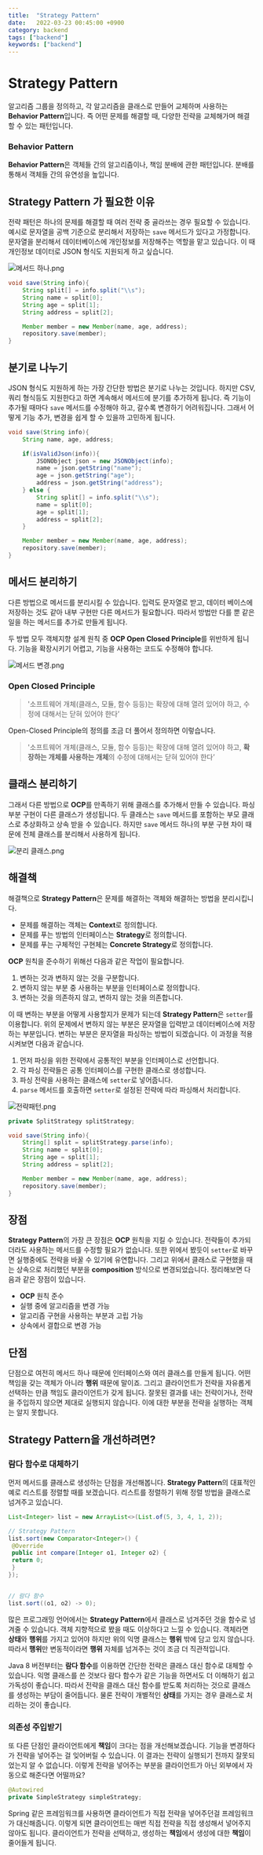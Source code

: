 ```yaml
---
title:  "Strategy Pattern"
date:   2022-03-23 00:45:00 +0900
category: backend
tags: ["backend"]
keywords: ["backend"]
---
```


# Strategy Pattern
알고리즘 그룹을 정의하고, 각 알고리즘을 클래스로 만들어 교체하며 사용하는 **Behavior Pattern**입니다.
즉 어떤 문제를 해결할 때, 다양한 전략을 교체해가며 해결할 수 있는 패턴입니다.

### Behavior Pattern
**Behavior Pattern**은 객체들 간의 알고리즘이나, 책임 분배에 관한 패턴입니다.
분배를 통해서 객체들 간의 유연성을 높입니다.

## Strategy Pattern 가 필요한 이유
전략 패턴은 하나의 문제를 해결할 때 여러 전략 중 골라쓰는 경우 필요할 수 있습니다.
예시로 문자열을 공백 기준으로 분리해서 저장하는 `save` 메서드가 있다고 가정합니다.
문자열을 분리해서 데이터베이스에 개인정보를 저장해주는 역할을 맡고 있습니다.
이 때 개인정보 데이터로 JSON 형식도 지원되게 하고 싶습니다.

![메서드 하나.png](/image/strategy/one.png)

```java
void save(String info){
	String split[] = info.split("\\s");
	String name = split[0];
	String age = split[1];
	String address = split[2];

	Member member = new Member(name, age, address);
	repository.save(member);
}
```

## 분기로 나누기
JSON 형식도 지원하게 하는 가장 간단한 방법은 분기로 나누는 것입니다.
하지만 CSV, 쿼리 형식등도 지원한다고 하면 계속해서 메서드에 분기를 추가하게 됩니다.
즉 기능이 추가될 때마다 `save` 메서드를 수정해야 하고, 갈수록 변경하기 어려워집니다.
그래서 어떻게 기능 추가, 변경을 쉽게 할 수 있을까 고민하게 됩니다.
```java
void save(String info){
	String name, age, address;

	if(isValidJson(info)){
		JSONObject json = new JSONObject(info);
		name = json.getString("name");
		age = json.getString("age");
		address = json.getString("address");
	} else {
		String split[] = info.split("\\s");
		name = split[0];
		age = split[1];
		address = split[2];
	}

	Member member = new Member(name, age, address);
	repository.save(member);
}
```

## 메서드 분리하기
다른 방법으로 메서드를 분리시킬 수 있습니다.
입력도 문자열로 받고, 데이터 베이스에 저장하는 것도 같아 내부 구현만 다른 메서드가 필요합니다.
따라서 방법만 다를 뿐 같은 일을 하는 메서드를 추가로 만들게 됩니다.

두 방법 모두 객체지향 설계 원칙 중 **OCP Open Closed Principle**를 위반하게 됩니다.
기능을 확장시키기 어렵고, 기능을 사용하는 코드도 수정해야 합니다.

![메서드 변경.png](/image/strategy/method.png)

### Open Closed Principle
> '소프트웨어 개체(클래스, 모듈, 함수 등등)는 확장에 대해 열려 있어야 하고,
> 수정에 대해서는 닫혀 있어야 한다’

Open-Closed Principle의 정의를 조금 더 풀어서 정의하면 이렇습니다.

> '소프트웨어 개체(클래스, 모듈, 함수 등등)는 확장에 대해 열려 있어야 하고,
**확장하는 개체를 사용하는 개체**의 수정에 대해서는 닫혀 있어야 한다’

## 클래스 분리하기
그래서 다른 방법으로 **OCP**를 만족하기 위해 클래스를 추가해서 만들 수 있습니다.
파싱 부분 구현이 다른 클래스가 생성됩니다.
두 클래스는 `save` 메서드를 포함하는 부모 클래스로 추상화하고 상속 받을 수 있습니다.
하지만 `save` 메서드 하나의 부분 구현 차이 때문에 전체 클래스를 분리해서 사용하게 됩니다.

![분리 클래스.png](/image/strategy/class.png)

## 해결책
해결책으로 **Strategy Pattern**은 문제를 해결하는 객체와 해결하는 방법을 분리시킵니다.
- 문제를 해결하는 객체는 **Context**로 정의합니다.
- 문제를 푸는 방법의 인터페이스는 **Strategy**로 정의합니다.
- 문제를 푸는 구체적인 구현체는 **Concrete Strategy**로 정의합니다.

**OCP** 원칙을 준수하기 위해선 다음과 같은 작업이 필요합니다.
1. 변하는 것과 변하지 않는 것을 구분합니다.
2. 변하지 않는 부분 중 사용하는 부분을 인터페이스로 정의합니다.
3. 변하는 것을 의존하지 않고, 변하지 않는 것을 의존합니다.

이 때 변하는 부분을 어떻게 사용할지가 문제가 되는데 **Strategy Pattern**은 `setter`를 이용합니다.
위의 문제에서 변하지 않는 부분은 문자열을 입력받고 데이터베이스에 저장하는 부분입니다.
변하는 부분은 문자열을 파싱하는 방법이 되겠습니다.
이 과정을 적용시켜보면 다음과 같습니다.



1. 먼저 파싱을 위한 전략에서 공통적인 부분을 인터페이스로 선언합니다.
2. 각 파싱 전략들은 공통 인터페이스를 구현한 클래스로 생성합니다.
3. 파싱 전략을 사용하는 클래스에 `setter`로 넣어줍니다.
4. `parse` 메서드를 호출하면 `setter`로 설정된 전략에 따라 파싱해서 처리합니다.

![전략패턴.png](/image/strategy/pattern.png)
```java
private SplitStrategy splitStrategy;

void save(String info){
    String[] split = splitStrategy.parse(info);
    String name = split[0];
    String age = split[1];
    String address = split[2];

    Member member = new Member(name, age, address);
    repository.save(member);
}
```

## 장점
**Strategy Pattern**의 가장 큰 장점은 **OCP** 원칙을 지킬 수 있습니다.
전략들이 추가되더라도 사용하는 메서드를 수정할 필요가 없습니다.
또한 위에서 봤듯이 `setter`로 바꾸면 실행중에도 전략을 바꿀 수 있기에 유연합니다.
그리고 위에서 클래스로 구현했을 때는 상속으로 처리했던 부분을 **composition** 방식으로 변경되었습니다. 정리해보면 다음과 같은 장점이 있습니다.
- **OCP** 원칙 준수
- 실행 중에 알고리즘을 변경 가능
- 알고리즘 구현을 사용하는 부분과 고립 가능
- 상속에서 결합으로 변경 가능

## 단점
단점으로 여전히 메서드 하나 때문에 인터페이스와 여러 클래스를 만들게 됩니다.
어떤 책임을 갖는 객체가 아니라 **행위** 때문에 말이죠.
그리고 클라이언트가 전략을 자유롭게 선택하는 만큼 책임도 클라이언트가 갖게 됩니다.
잘못된 결과를 내는 전략이거나, 전략을 주입하지 않으면 제대로 실행되지 않습니다.
이에 대한 부분을 전략을 실행하는 객체는 알지 못합니다.

## Strategy Pattern을 개선하려면?

### 람다 함수로 대체하기
먼저 메서드를 클래스로 생성하는 단점을 개선해봅니다.
**Strategy Pattern**의 대표적인 예로 리스트를 정렬할 때를 보겠습니다.
리스트를 정렬하기 위해 정렬 방법을 클래스로 넘겨주고 있습니다.
```java
List<Integer> list = new ArrayList<>(List.of(5, 3, 4, 1, 2));

// Strategy Pattern
list.sort(new Comparator<Integer>() {
 @Override
 public int compare(Integer o1, Integer o2) {
 return 0;
 }
});


// 람다 함수
list.sort((o1, o2) -> 0);

```

많은 프로그래밍 언어에서는 **Strategy Pattern**에서 클래스로 넘겨주던 것을 함수로 넘겨줄 수 있습니다.
객체 지향적으로 봤을 때도 이상하다고 느낄 수 있습니다.
객체라면 **상태**와 **행위**를 가지고 있어야 하지만 위의 익명 클래스는 **행위** 밖에 담고 있지 않습니다.
따라서 **행위**만 변동적이라면 **행위** 자체를 넘겨주는 것이 조금 더 직관적입니다.

Java 8 버전부터는 **람다 함수**를 이용하면 간단한 전략은 클래스 대신 함수로 대체할 수 있습니다.
익명 클래스를 쓴 것보다 람다 함수가 같은 기능을 하면서도 더 이해하기 쉽고 가독성이 좋습니다.
따라서 전략을 클래스 대신 함수를 받도록 처리하는 것으로 클래스를 생성하는 부담이 줄어듭니다.
물론 전략이 개별적인 **상태**를 가지는 경우 클래스로 처리하는 것이 좋습니다.

### 의존성 주입받기
또 다른 단점인 클라이언트에게 **책임**이 크다는 점을 개선해보겠습니다.
기능을 변경하다가 전략을 넣어주는 걸 잊어버릴 수 있습니다.
이 결과는 전략이 실행되기 전까지 잘못되었는지 알 수 없습니다.
이렇게 전략을 넣어주는 부분을 클라이언트가 아닌 외부에서 자동으로 해준다면 어떨까요?

```java
@Autowired
private SimpleStrategy simpleStrategy;
```

Spring 같은 프레임워크를 사용하면 클라이언트가 직접 전략을 넣어주던걸 프레임워크가 대신해줍니다.
이렇게 되면 클라이언트는 매번 직접 전략을 직접 생성해서 넣어주지 않아도 됩니다.
클라이언트가 전략을 선택하고, 생성하는 **책임**에서 생성에 대한 **책임**이 줄어들게 됩니다.